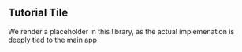 ## Tutorial Tile

We render a placeholder in this library, as the actual implemenation is deeply tied to the main app

<TutorialTile />
